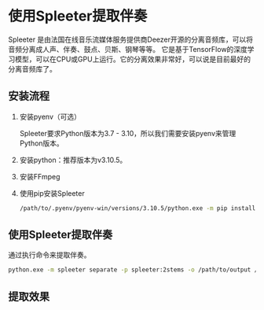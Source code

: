 

# 使用Spleeter提取伴奏

<BlankLink href="https://github.com/deezer/spleeter">Spleeter</BlankLink>
是由法国在线音乐流媒体服务提供商Deezer开源的分离音频库，可以将音频分离成人声、伴奏、鼓点、贝斯、钢琴等等。
它是基于TensorFlow的深度学习模型，可以在CPU或GPU上运行。它的分离效果非常好，可以说是目前最好的分离音频库了。

## 安装流程

1. 安装pyenv（可选）

    Spleeter要求Python版本为3.7 - 3.10，所以我们需要安装pyenv来管理Python版本。

2. 安装python：推荐版本为v3.10.5。

3. 安装FFmpeg

4. 使用pip安装Spleeter

    ```bash
    /path/to/.pyenv/pyenv-win/versions/3.10.5/python.exe -m pip install spleeter
    ```

## 使用Spleeter提取伴奏

通过执行命令来提取伴奏。

```bash
python.exe -m spleeter separate -p spleeter:2stems -o /path/to/output /path/to/audio.mp3
```

## 提取效果

<Demo />